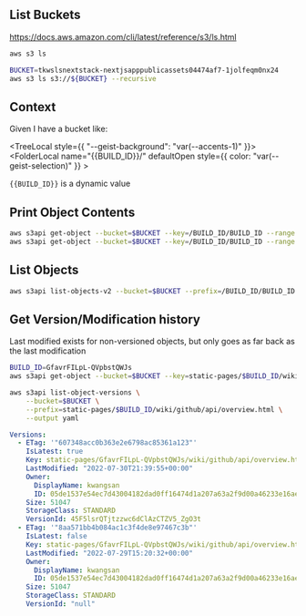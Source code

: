 ## List Buckets

https://docs.aws.amazon.com/cli/latest/reference/s3/ls.html

```bash
aws s3 ls
```

```bash
BUCKET=tkwslsnextstack-nextjsapppublicassets04474af7-1jolfeqm0nx24
aws s3 ls s3://${BUCKET} --recursive
```

## Context

Given I have a bucket like:

<TreeLocal style={{ "--geist-background": "var(--accents-1)" }}>
  <FolderLocal name="{{BUCKET}}" defaultOpen>
    <FolderLocal name="_next/" defaultOpen></FolderLocal>
    <FolderLocal name="/" defaultOpen>
      <FolderLocal name="BUILD_ID/" defaultOpen>
        <FileLocal name="BUILD_ID" />
      </FolderLocal>
    </FolderLocal>
    <FolderLocal name="public/" defaultOpen></FolderLocal>
    <FolderLocal name="static-pages/" defaultOpen>
      <FolderLocal
        name="{{BUILD_ID}}/"
        defaultOpen
        style={{ color: "var(--geist-selection)" }}
      >
        <FileLocal name="index.html" />
        <FolderLocal name="wiki/" defaultOpen>
          <FolderLocal name="github/" defaultOpen>
            <FolderLocal name="api/" defaultOpen>
              <FileLocal name="overview.html" />
            </FolderLocal>
          </FolderLocal>
        </FolderLocal>
      </FolderLocal>
    </FolderLocal>
  </FolderLocal>
</TreeLocal>

`{{BUILD_ID}}` is a dynamic value

## Print Object Contents

```bash
aws s3api get-object --bucket=$BUCKET --key=/BUILD_ID/BUILD_ID --range bytes=0-10000 /dev/stdout | head
aws s3api get-object --bucket=$BUCKET --key=/BUILD_ID/BUILD_ID --range bytes=0-10000 | cat | head -100
```

## List Objects

```bash
aws s3api list-objects-v2 --bucket=$BUCKET --prefix=/BUILD_ID/BUILD_ID | yq -P
```

## Get Version/Modification history

Last modified exists for non-versioned objects, but only goes as far back as the last modification

```bash
BUILD_ID=GfavrFILpL-QVpbstQWJs
aws s3api get-object --bucket=$BUCKET --key=static-pages/$BUILD_ID/wiki/github/api/overview.html --range bytes=0-10000 /dev/stdout
```

```bash
aws s3api list-object-versions \
    --bucket=$BUCKET \
    --prefix=static-pages/$BUILD_ID/wiki/github/api/overview.html \
    --output yaml
```

```yaml
Versions:
  - ETag: '"607348acc0b363e2e6798ac85361a123"'
    IsLatest: true
    Key: static-pages/GfavrFILpL-QVpbstQWJs/wiki/github/api/overview.html
    LastModified: "2022-07-30T21:39:55+00:00"
    Owner:
      DisplayName: kwangsan
      ID: 05de1537e54ec7d43004182dad0ff16474d1a207a63a2f9d00a46233e16ae410
    Size: 51047
    StorageClass: STANDARD
    VersionId: 45F5lsrQTjtzzwc6dClAzCTZV5_ZgO3t
  - ETag: '"8aa571bb4b084ac1c3f4de8e97467c3b"'
    IsLatest: false
    Key: static-pages/GfavrFILpL-QVpbstQWJs/wiki/github/api/overview.html
    LastModified: "2022-07-29T15:20:32+00:00"
    Owner:
      DisplayName: kwangsan
      ID: 05de1537e54ec7d43004182dad0ff16474d1a207a63a2f9d00a46233e16ae410
    Size: 51047
    StorageClass: STANDARD
    VersionId: "null"
```
